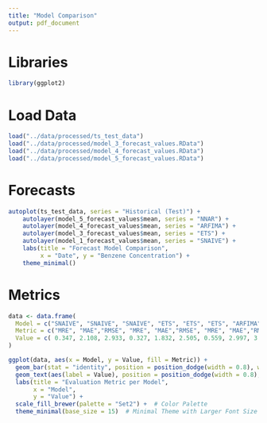 ```yaml
---
title: "Model Comparison"
output: pdf_document
---
```


# Libraries

```r
library(ggplot2)
```


# Load Data

```r
load("../data/processed/ts_test_data")
load("../data/processed/model_3_forecast_values.RData")
load("../data/processed/model_4_forecast_values.RData")
load("../data/processed/model_5_forecast_values.RData")
```


# Forecasts

```r
autoplot(ts_test_data, series = "Historical (Test)") +
    autolayer(model_5_forecast_values$mean, series = "NNAR") +
    autolayer(model_4_forecast_values$mean, series = "ARFIMA") +
    autolayer(model_3_forecast_values$mean, series = "ETS") +
    autolayer(model_1_forecast_values$mean, series = "SNAIVE") +
    labs(title = "Forecast Model Comparison",
         x = "Date", y = "Benzene Concentration") +
    theme_minimal()
```


# Metrics

```r
data <- data.frame(
  Model = c("SNAIVE", "SNAIVE", "SNAIVE", "ETS", "ETS", "ETS", "ARFIMA", "ARFIMA", "ARFIMA", "NNAR", "NNAR", "NNAR"),
  Metric = c("MRE", "MAE","RMSE", "MRE", "MAE","RMSE", "MRE", "MAE","RMSE", "MRE", "MAE","RMSE"),
  Value = c( 0.347, 2.108, 2.933, 0.327, 1.832, 2.505, 0.559, 2.997, 3.534, 0.689, 3.6603, 4.704)
)

ggplot(data, aes(x = Model, y = Value, fill = Metric)) +
  geom_bar(stat = "identity", position = position_dodge(width = 0.8), width = 0.7) +
  geom_text(aes(label = Value), position = position_dodge(width = 0.8), vjust = -0.5, size = 3.5) +  # Labels On Top of Bars
  labs(title = "Evaluation Metric per Model",
       x = "Model",
       y = "Value") +
  scale_fill_brewer(palette = "Set2") +  # Color Palette
  theme_minimal(base_size = 15)  # Minimal Theme with Larger Font Size
```

